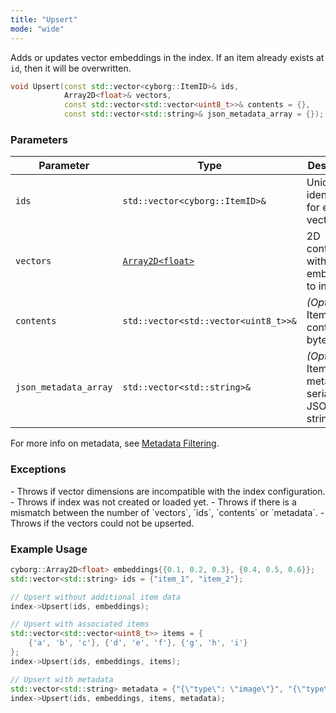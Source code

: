 ```yaml
---
title: "Upsert"
mode: "wide"
---
```


Adds or updates vector embeddings in the index. If an item already exists at `id`, then it will be overwritten.

```cpp
void Upsert(const std::vector<cyborg::ItemID>& ids,
            Array2D<float>& vectors,
            const std::vector<std::vector<uint8_t>>& contents = {},
            const std::vector<std::string>& json_metadata_array = {});
```

### Parameters

| Parameter | Type | Description |
|---------------|-----------------------------|-----------------------------------------------------|
| `ids` | `std::vector<cyborg::ItemID>&` | Unique identifiers for each vector. |
| `vectors` | [`Array2D<float>`](../types#array2d) | 2D container with vector embeddings to index. |
| `contents` | `std::vector<std::vector<uint8_t>>&` | _(Optional)_ Item contents in bytes. |
| `json_metadata_array` | `std::vector<std::string>&` | _(Optional)_ Item metadata in serialized JSON strings. |

<Tip>For more info on metadata, see [Metadata Filtering](../../guides/data-operations/metadata-filtering).</Tip>

### Exceptions

<AccordionGroup>
    <Accordion title="std::invalid_argument">
        - Throws if vector dimensions are incompatible with the index configuration.
        - Throws if index was not created or loaded yet.
        - Throws if there is a mismatch between the number of `vectors`, `ids`, `contents` or `metadata`.
    </Accordion>
    <Accordion title="std::runtime_exception">
        - Throws if the vectors could not be upserted.
    </Accordion>
</AccordionGroup>

### Example Usage

```cpp
cyborg::Array2D<float> embeddings{{0.1, 0.2, 0.3}, {0.4, 0.5, 0.6}};
std::vector<std::string> ids = {"item_1", "item_2"};

// Upsert without additional item data
index->Upsert(ids, embeddings);

// Upsert with associated items
std::vector<std::vector<uint8_t>> items = {
    {'a', 'b', 'c'}, {'d', 'e', 'f'}, {'g', 'h', 'i'}
};
index->Upsert(ids, embeddings, items);

// Upsert with metadata
std::vector<std::string> metadata = {"{\"type\": \"image\"}", "{\"type\": \"text\"}"}
index->Upsert(ids, embeddings, items, metadata);
```